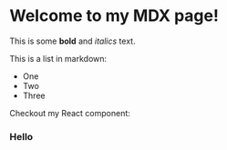 # Welcome to my MDX page!

This is some **bold** and _italics_ text.

This is a list in markdown:

- One
- Two
- Three

Checkout my React component:

<div>
  <h3>Hello</h3>
</div>

